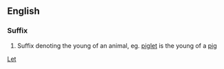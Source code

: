 ==English==
===Suffix===
# Suffix denoting the young of an animal, eg. [[piglet]] is the young of a [[pig]]
[[Category:English suffixes|Let]]